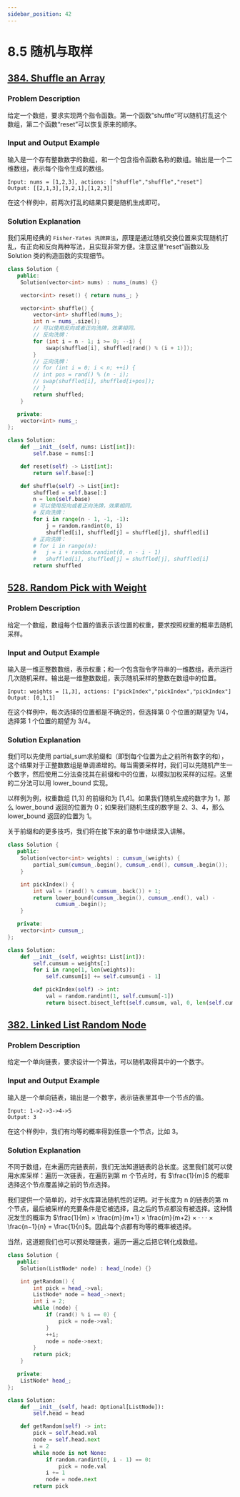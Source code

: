 ```yaml
---
sidebar_position: 42
---
```


# 8.5 随机与取样

## [384. Shuffle an Array](https://leetcode.com/problems/shuffle-an-array/)

### Problem Description

给定一个数组，要求实现两个指令函数。第一个函数“shuﬄe”可以随机打乱这个数组，第二个函数“reset”可以恢复原来的顺序。

### Input and Output Example

输入是一个存有整数数字的数组，和一个包含指令函数名称的数组。输出是一个二维数组，表示每个指令生成的数组。

```
Input: nums = [1,2,3], actions: ["shuffle","shuffle","reset"]
Output: [[2,1,3],[3,2,1],[1,2,3]]
```

在这个样例中，前两次打乱的结果只要是随机生成即可。

### Solution Explanation

我们采用经典的 `Fisher-Yates 洗牌算法`，原理是通过随机交换位置来实现随机打乱，有正向和反向两种写法，且实现非常方便。注意这里“reset”函数以及 Solution 类的构造函数的实现细节。

<Tabs>
<TabItem value="cpp" label="C++">

```cpp
class Solution {
   public:
    Solution(vector<int> nums) : nums_(nums) {}

    vector<int> reset() { return nums_; }

    vector<int> shuffle() {
        vector<int> shuffled(nums_);
        int n = nums_.size();
        // 可以使用反向或者正向洗牌，效果相同。
        // 反向洗牌：
        for (int i = n - 1; i >= 0; --i) {
            swap(shuffled[i], shuffled[rand() % (i + 1)]);
        }
        // 正向洗牌：
        // for (int i = 0; i < n; ++i) {
        // int pos = rand() % (n - i);
        // swap(shuffled[i], shuffled[i+pos]);
        // }
        return shuffled;
    }

   private:
    vector<int> nums_;
};
```

</TabItem>
<TabItem value="py" label="Python">

```py
class Solution:
    def __init__(self, nums: List[int]):
        self.base = nums[:]

    def reset(self) -> List[int]:
        return self.base[:]

    def shuffle(self) -> List[int]:
        shuffled = self.base[:]
        n = len(self.base)
        # 可以使用反向或者正向洗牌，效果相同。
        # 反向洗牌：
        for i in range(n - 1, -1, -1):
            j = random.randint(0, i)
            shuffled[i], shuffled[j] = shuffled[j], shuffled[i]
        # 正向洗牌：
        # for i in range(n):
        #   j = i + random.randint(0, n - i - 1)
        #   shuffled[i], shuffled[j] = shuffled[j], shuffled[i]
        return shuffled
```

</TabItem>

</Tabs>

## [528. Random Pick with Weight](https://leetcode.com/problems/random-pick-with-weight/)

### Problem Description

给定一个数组，数组每个位置的值表示该位置的权重，要求按照权重的概率去随机采样。

### Input and Output Example

输入是一维正整数数组，表示权重；和一个包含指令字符串的一维数组，表示运行几次随机采样。输出是一维整数数组，表示随机采样的整数在数组中的位置。

```
Input: weights = [1,3], actions: ["pickIndex","pickIndex","pickIndex"]
Output: [0,1,1]
```

在这个样例中，每次选择的位置都是不确定的，但选择第 0 个位置的期望为 1/4，选择第 1 个位置的期望为 3/4。

### Solution Explanation

我们可以先使用 partial_sum求前缀和（即到每个位置为止之前所有数字的和），这个结果对于正整数数组是单调递增的。每当需要采样时，我们可以先随机产生一个数字，然后使用二分法查找其在前缀和中的位置，以模拟加权采样的过程。这里的二分法可以用 lower_bound 实现。

以样例为例，权重数组 [1,3] 的前缀和为 [1,4]。如果我们随机生成的数字为 1，那么 lower_bound 返回的位置为 0；如果我们随机生成的数字是 2、3、4，那么 lower_bound 返回的位置为 1。

关于前缀和的更多技巧，我们将在接下来的章节中继续深入讲解。

<Tabs>
<TabItem value="cpp" label="C++">

```cpp
class Solution {
   public:
    Solution(vector<int> weights) : cumsum_(weights) {
        partial_sum(cumsum_.begin(), cumsum_.end(), cumsum_.begin());
    }

    int pickIndex() {
        int val = (rand() % cumsum_.back()) + 1;
        return lower_bound(cumsum_.begin(), cumsum_.end(), val) -
               cumsum_.begin();
    }

   private:
    vector<int> cumsum_;
};
```

</TabItem>
<TabItem value="py" label="Python">

```py
class Solution:
    def __init__(self, weights: List[int]):
        self.cumsum = weights[:]
        for i in range(1, len(weights)):
            self.cumsum[i] += self.cumsum[i - 1]

        def pickIndex(self) -> int:
            val = random.randint(1, self.cumsum[-1])
            return bisect.bisect_left(self.cumsum, val, 0, len(self.cumsum))
```

</TabItem>

</Tabs>

## [382. Linked List Random Node](https://leetcode.com/problems/linked-list-random-node/)

### Problem Description

给定一个单向链表，要求设计一个算法，可以随机取得其中的一个数字。

### Input and Output Example

输入是一个单向链表，输出是一个数字，表示链表里其中一个节点的值。

```
Input: 1->2->3->4->5
Output: 3
```

在这个样例中，我们有均等的概率得到任意一个节点，比如 3。

### Solution Explanation

不同于数组，在未遍历完链表前，我们无法知道链表的总长度。这里我们就可以使用水库采样：遍历一次链表，在遍历到第 m 个节点时，有 $\frac{1}{m}$ 的概率选择这个节点覆盖掉之前的节点选择。

我们提供一个简单的，对于水库算法随机性的证明。对于长度为 n 的链表的第 m 个节点，最后被采样的充要条件是它被选择，且之后的节点都没有被选择。这种情况发生的概率为 $\frac{1}{m} × \frac{m}{m+1} × \frac{m}{m+2} × · · · × \frac{n−1}{n} = \frac{1}{n}$。因此每个点都有均等的概率被选择。

当然，这道题我们也可以预处理链表，遍历一遍之后把它转化成数组。

<Tabs>
<TabItem value="cpp" label="C++">

```cpp
class Solution {
   public:
    Solution(ListNode* node) : head_(node) {}

    int getRandom() {
        int pick = head_->val;
        ListNode* node = head_->next;
        int i = 2;
        while (node) {
            if (rand() % i == 0) {
                pick = node->val;
            }
            ++i;
            node = node->next;
        }
        return pick;
    }

   private:
    ListNode* head_;
};
```

</TabItem>
<TabItem value="py" label="Python">

```py
class Solution:
    def __init__(self, head: Optional[ListNode]):
        self.head = head

    def getRandom(self) -> int:
        pick = self.head.val
        node = self.head.next
        i = 2
        while node is not None:
            if random.randint(0, i - 1) == 0:
                pick = node.val
            i += 1
            node = node.next
        return pick
```

</TabItem>

</Tabs>